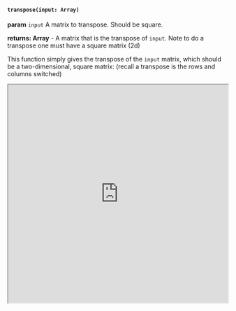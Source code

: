 

#### `transpose(input: Array)`

**param** `input` A matrix to transpose. Should be square.

**returns: Array** - A matrix that is the transpose of `input`. Note to do a transpose one must have a square matrix (2d)

This function simply gives the transpose of the `input` matrix, which should be a two-dimensional, square matrix: (recall a transpose is the rows and columns switched)


<iframe src="https://hlab.app/s/docs/hbook_transpose"
    width="100%"
    height="500px">
  </iframe>
